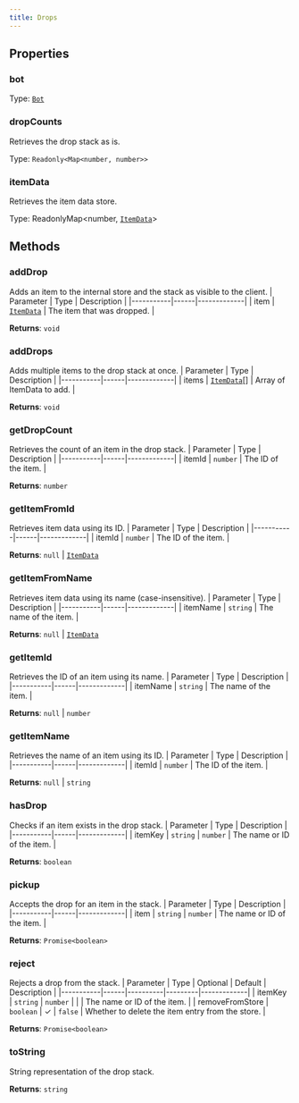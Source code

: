 ```yaml
---
title: Drops
---
```



## Properties
### bot

Type: [`Bot`](/api-legacy/bot)

### dropCounts <Badge text="Getter" size="small" />	
Retrieves the drop stack as is.

Type: `Readonly<Map<number, number>>`

### itemData <Badge text="Getter" size="small" />	
Retrieves the item data store.

Type: ReadonlyMap&lt;number, [`ItemData`](/api-legacy/typedefs/itemdata)&gt;

## Methods

### addDrop
Adds an item to the internal store and the stack as visible to the client.
| Parameter | Type | Description |
|-----------|------|-------------|
| item | [`ItemData`](/api-legacy/typedefs/itemdata) | The item that was dropped. |

**Returns**: `void`

### addDrops
Adds multiple items to the drop stack at once.
| Parameter | Type | Description |
|-----------|------|-------------|
| items | [`ItemData`](/api-legacy/typedefs/itemdata)[] | Array of ItemData to add. |

**Returns**: `void`

### getDropCount
Retrieves the count of an item in the drop stack.
| Parameter | Type | Description |
|-----------|------|-------------|
| itemId | `number` | The ID of the item. |

**Returns**: `number`

### getItemFromId
Retrieves item data using its ID.
| Parameter | Type | Description |
|-----------|------|-------------|
| itemId | `number` | The ID of the item. |

**Returns**: `null` \| [`ItemData`](/api-legacy/typedefs/itemdata)

### getItemFromName
Retrieves item data using its name (case-insensitive).
| Parameter | Type | Description |
|-----------|------|-------------|
| itemName | `string` | The name of the item. |

**Returns**: `null` \| [`ItemData`](/api-legacy/typedefs/itemdata)

### getItemId
Retrieves the ID of an item using its name.
| Parameter | Type | Description |
|-----------|------|-------------|
| itemName | `string` | The name of the item. |

**Returns**: `null` \| `number`

### getItemName
Retrieves the name of an item using its ID.
| Parameter | Type | Description |
|-----------|------|-------------|
| itemId | `number` | The ID of the item. |

**Returns**: `null` \| `string`

### hasDrop
Checks if an item exists in the drop stack.
| Parameter | Type | Description |
|-----------|------|-------------|
| itemKey | `string` \| `number` | The name or ID of the item. |

**Returns**: `boolean`

### pickup
Accepts the drop for an item in the stack.
| Parameter | Type | Description |
|-----------|------|-------------|
| item | `string` \| `number` | The name or ID of the item. |

**Returns**: `Promise<boolean>`

### reject
Rejects a drop from the stack.
| Parameter | Type | Optional | Default | Description |
|-----------|------|----------|---------|-------------|
| itemKey | `string` \| `number` |  |  | The name or ID of the item. |
| removeFromStore | `boolean` | ✓ | `false` | Whether to delete the item entry from the store. |

**Returns**: `Promise<boolean>`

### toString
String representation of the drop stack.

**Returns**: `string`
